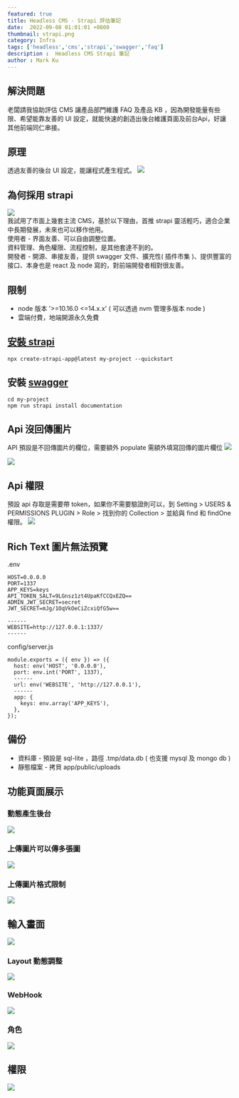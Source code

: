 ```yaml
---
featured: true
title: Headless CMS - Strapi 評估筆記 
date:  2022-09-08 01:01:01 +0800
thumbnail: strapi.png
category: Infra
tags: ['headless','cms','strapi','swagger','faq']
description :  Headless CMS Strapi 筆記
author : Mark Ku
---
```


## 解決問題
老闆請我協助評估 CMS 讓產品部門維護 FAQ 及產品 KB ，因為開發能量有些限、希望能靠友善的 UI 設定，就能快速的創造出後台維護頁面及前台Api，好讓其他前端同仁串接。

## 原理
透過友善的後台 UI 設定，能讓程式產生程式。
![](https://i.imgur.com/M6RfjZ8.png)  

## 為何採用 strapi
![](https://i.imgur.com/ONXbTAJ.jpg)  
我試用了市面上幾套主流 CMS，基於以下理由，首推 strapi 靈活輕巧，適合企業中長期發展，未來也可以移作他用。   
使用者 - 界面友善、可以自由調整位置。  
資料管理、角色權限、流程控制，是其他套達不到的。  
開發者 - 開源、串接友善，提供 swagger 文件、擴充性( 插件市集 )、提供豐富的接口、本身也是 react 及 node 寫的，對前端開發者相對很友善。  

## 限制
* node 版本 '>=10.16.0 <=14.x.x' ( 可以透過 nvm 管理多版本 node )
* 雲端付費，地端開源永久免費

## [安裝 strapi](https://docs.strapi.io/developer-docs/latest/getting-started/quick-start.html#_1-install-strapi-and-create-a-new-project)

```
npx create-strapi-app@latest my-project --quickstart
```
## 安裝 [swagger](https://docs.strapi.io/developer-docs/latest/plugins/documentation.html#installation)  
```
cd my-project
npm run strapi install documentation
```

## Api 沒回傳圖片
API 預設是不回傳圖片的欄位，需要額外 populate 需額外填寫回傳的圖片欄位
![](https://i.imgur.com/6gfNF29.png)  

![](https://i.imgur.com/eF34HEH.png)  

## Api 權限
預設 api 存取是需要帶 token，如果你不需要驗證則可以，到 Setting > USERS & PERMISSIONS PLUGIN > Role > 找到你的 Collection > 並給與 find 和 findOne 權限。
![](https://i.imgur.com/ovdumL9.png)

## Rich Text 圖片無法預覽
.env
```
HOST=0.0.0.0
PORT=1337
APP_KEYS=keys
API_TOKEN_SALT=9LGnsz1zt4UpaKfCCQxEZQ==
ADMIN_JWT_SECRET=secret
JWT_SECRET=mJg/1OqVkOeCiZcxiQfG5w==

------
WEBSITE=http://127.0.0.1:1337/
------
```
config/server.js
```
module.exports = ({ env }) => ({
  host: env('HOST', '0.0.0.0'),
  port: env.int('PORT', 1337),
  ------
  url: env('WEBSITE', 'http://127.0.0.1'), 
  ------
  app: {
    keys: env.array('APP_KEYS'),
  },  
});

```
## 備份
* 資料庫 - 預設是 sql-lite ，路徑 .tmp/data.db ( 也支援 mysql 及 mongo db )
* 靜態檔案 - 拷貝 app/public/uploads

## 功能頁面展示
### 動態產生後台

![](https://i.imgur.com/0f0BjwY.png)

### 上傳圖片可以傳多張圖
![](https://i.imgur.com/jXmzMbk.png)
### 上傳圖片格式限制
![](https://i.imgur.com/PunbK7f.png)

## 輸入畫面
![](https://i.imgur.com/lLcJ5rp.png)

### Layout 動態調整
![](https://i.imgur.com/hGjLnld.png)

### WebHook
![](https://i.imgur.com/DAuWE1D.png)

### 角色
![](https://i.imgur.com/i1fy4kz.png)

## 權限
![](https://i.imgur.com/gEvb3eh.png)